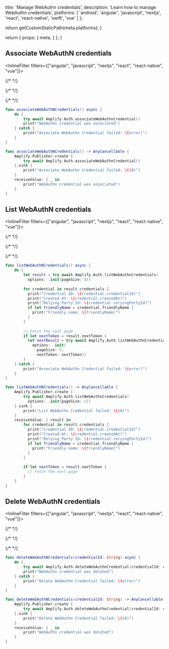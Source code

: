 
  title: 'Manage WebAuthn credentials',
  description: 'Learn how to manage WebAuthn credentials',
  platforms: [
    'android',
    'angular',
    'javascript',
    'nextjs',
    'react',
    'react-native',
    'swift',
    'vue'
  ]
};

  return getCustomStaticPath(meta.platforms);
}

  return {
    props: {
      meta,
    }
  };
}

## Associate WebAuthN credentials

<InlineFilter filters={["angular", "javascript", "nextjs", "react", "react-native", "vue"]}>

{/*  */}

</InlineFilter>
<InlineFilter filters={["android"]}>

{/*  */}

</InlineFilter>
<InlineFilter filters={["flutter"]}>

{/*  */}

</InlineFilter>
<InlineFilter filters={["swift"]}>

<BlockSwitcher>
<Block name="Async/Await">

```swift
func associateWebAuthNCredentials() async {
    do {
        try await Amplify.Auth.associateWebAuthnCredential()
        print("WebAuthn credential was associated")
    } catch {
        print("Associate WebAuthn Credential failed: \(error)")
    }
}
```

</Block>
<Block name="Combine">

```swift
func associateWebAuthNCredentials() -> AnyCancellable {
    Amplify.Publisher.create {
        try await Amplify.Auth.associateWebAuthnCredential()
    }.sink {
        print("Associate WebAuthn Credential failed: \($0)")
    }
    receiveValue: { _ in
        print("WebAuthn credential was associated")
    }
}
```

</Block>
</BlockSwitcher>

</InlineFilter>

## List WebAuthN credentials

<InlineFilter filters={["angular", "javascript", "nextjs", "react", "react-native", "vue"]}>

{/*  */}

</InlineFilter>
<InlineFilter filters={["android"]}>

{/*  */}

</InlineFilter>
<InlineFilter filters={["flutter"]}>

{/*  */}

</InlineFilter>
<InlineFilter filters={["swift"]}>

<BlockSwitcher>
<Block name="Async/Await">

```swift
func listWebAuthNCredentials() async {
    do {
        let result = try await Amplify.Auth.listWebAuthnCredentials(
          options: .init(pageSize: 5))
          
        for credential in result.credentials {  
          print("Credential ID: \(credential.credentialId)")  
          print("Created At: \(credential.createdAt)")  
          print("Relying Party Id: \(credential.relyingPartyId)")  
          if let friendlyName = credential.friendlyName {    
            print("Friendly name: \(friendlyName)")    
          }
        }
          
        // Fetch the next page
        if let nextToken = result.nextToken {  
          let nextResult = try await Amplify.Auth.listWebAuthnCredentials(
            options: .init(
              pageSize: 5,
              nextToken: nextToken))
        }
    } catch {
        print("Associate WebAuthn Credential failed: \(error)")
    }
}
```

</Block>
<Block name="Combine">

```swift
func listWebAuthNCredentials() -> AnyCancellable {
    Amplify.Publisher.create {
        try await Amplify.Auth.listWebAuthnCredentials(
          options: .init(pageSize: 5))
    }.sink {
        print("List WebAuthn Credential failed: \($0)")
    }
    receiveValue: { result in
        for credential in result.credentials {  
          print("Credential ID: \(credential.credentialId)")  
          print("Created At: \(credential.createdAt)")  
          print("Relying Party Id: \(credential.relyingPartyId)")  
          if let friendlyName = credential.friendlyName {    
            print("Friendly name: \(friendlyName)")    
          }
        }
          
        if let nextToken = result.nextToken {  
          // Fetch the next page
        }
    }
}
```

</Block>
</BlockSwitcher>

</InlineFilter>

## Delete WebAuthN credentials

<InlineFilter filters={["angular", "javascript", "nextjs", "react", "react-native", "vue"]}>

{/*  */}

</InlineFilter>
<InlineFilter filters={["android"]}>

{/*  */}

</InlineFilter>
<InlineFilter filters={["flutter"]}>

{/*  */}

</InlineFilter>
<InlineFilter filters={["swift"]}>

<BlockSwitcher>
<Block name="Async/Await">

```swift
func deleteWebAuthNCredentials(credentialId: String) async {
    do {
        try await Amplify.Auth.deleteWebAuthnCredential(credentialId: credentialId)
        print("WebAuthn credential was deleted")
    } catch {
        print("Delete WebAuthn Credential failed: \(error)")
    }
}
```

</Block>
<Block name="Combine">

```swift
func deleteWebAuthNCredentials(credentialId: String) -> AnyCancellable {
    Amplify.Publisher.create {
        try await Amplify.Auth.deleteWebAuthnCredential(credentialId: credentialId)
    }.sink {
        print("Delete WebAuthn Credential failed: \($0)")
    }
    receiveValue: { _ in
        print("WebAuthn credential was deleted")
    }
}
```

</Block>
</BlockSwitcher>

</InlineFilter>
